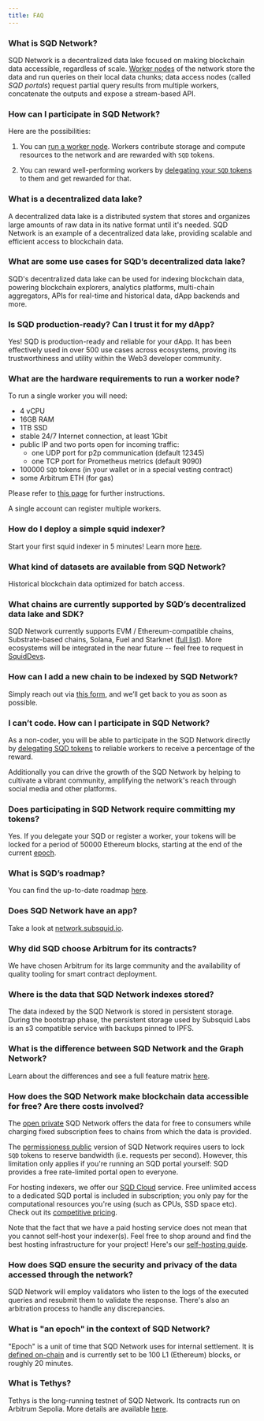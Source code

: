 ```yaml
---
title: FAQ
---
```


### What is SQD Network?

SQD Network is a decentralized data lake focused on making blockchain data accessible, regardless of scale. [Worker nodes](/subsquid-network/participate/worker) of the network store the data and run queries on their local data chunks; data access nodes (called _SQD portals_) request partial query results from multiple workers, concatenate the outputs and expose a stream-based API.

### How can I participate in SQD Network?

Here are the possibilities:

1. You can [run a worker node](/subsquid-network/participate/worker). Workers contribute storage and compute resources to the network and are rewarded with `SQD` tokens.

2. You can reward well-performing workers by [delegating your `SQD` tokens](/subsquid-network/participate/delegate) to them and get rewarded for that.

### What is a decentralized data lake?

A decentralized data lake is a distributed system that stores and organizes large amounts of raw data in its native format until it's needed. SQD Network is an example of a decentralized data lake, providing scalable and efficient access to blockchain data.

### What are some use cases for SQD’s decentralized data lake?

SQD's decentralized data lake can be used for indexing blockchain data, powering blockchain explorers, analytics platforms, multi-chain aggregators, APIs for real-time and historical data, dApp backends and more.

### Is SQD production-ready? Can I trust it for my dApp?

Yes! SQD is production-ready and reliable for your dApp. It has been effectively used in over 500 use cases across ecosystems, proving its trustworthiness and utility within the Web3 developer community.

### What are the hardware requirements to run a worker node?

To run a single worker you will need:

- 4 vCPU
- 16GB RAM
- 1TB SSD
- stable 24/7 Internet connection, at least 1Gbit
- public IP and two ports open for incoming traffic:
  - one UDP port for p2p communication (default 12345)
  - one TCP port for Prometheus metrics (default 9090)
- 100000 `SQD` tokens (in your wallet or in a special vesting contract)
- some Arbitrum ETH (for gas)

Please refer to [this page](/subsquid-network/participate/worker) for further instructions.

A single account can register multiple workers.

### How do I deploy a simple squid indexer?

Start your first squid indexer in 5 minutes! Learn more [here](/sdk/how-to-start/squid-development/#templates).

### What kind of datasets are available from SQD Network?

Historical blockchain data optimized for batch access.

### What chains are currently supported by SQD’s decentralized data lake and SDK?

SQD Network currently supports EVM / Ethereum-compatible chains, Substrate-based chains, Solana, Fuel and Starknet ([full list](/subsquid-network/reference/networks)). More ecosystems will be integrated in the near future -- feel free to request in [SquidDevs](https://t.me/HydraDevs).

### How can I add a new chain to be indexed by SQD Network?

Simply reach out via [this form](https://app.deform.cc/form/3f1021b2-6b70-4850-af09-a3b610f048a4), and we’ll get back to you as soon as possible.

### I can’t code. How can I participate in SQD Network?

As a non-coder, you will be able to participate in the SQD Network directly by [delegating SQD tokens](/subsquid-network/participate/delegate) to reliable workers to receive a percentage of the reward.

Additionally you can drive the growth of the SQD Network by helping to cultivate a vibrant community, amplifying the network's reach through social media and other platforms.

### Does participating in SQD Network require committing my tokens?

Yes. If you delegate your SQD or register a worker, your tokens will be locked for a period of 50000 Ethereum blocks, starting at the end of the current [epoch](#what-is-an-epoch-in-the-context-of-sqd-network).

### What is SQD’s roadmap?

You can find the up-to-date roadmap [here](https://www.sqd.dev/roadmap).

### Does SQD Network have an app?

Take a look at [network.subsquid.io](https://network.subsquid.io).

### Why did SQD choose Arbitrum for its contracts?

We have chosen Arbitrum for its large community and the availability of quality tooling for smart contract deployment.

### Where is the data that SQD Network indexes stored?

The data indexed by the SQD Network is stored in persistent storage. During the bootstrap phase, the persistent storage used by Subsquid Labs is an s3 compatible service with backups pinned to IPFS.

### What is the difference between SQD Network and the Graph Network?

Learn about the differences and see a full feature matrix [here](/sdk/subsquid-vs-thegraph).

### How does the SQD Network make blockchain data accessible for free? Are there costs involved?

The [open private](/subsquid-network/overview/#open-private-network) SQD Network offers the data for free to consumers while charging fixed subscription fees to chains from which the data is provided.

The [permissioness public](/subsquid-network/overview/#permissionless-public-network) version of SQD Network requires users to lock `SQD` tokens to reserve bandwidth (i.e. requests per second). However, this limitation only applies if you're running an SQD portal yourself: SQD provides a free rate-limited portal open to everyone.

For hosting indexers, we offer our [SQD Cloud](/cloud) service. Free unlimited access to a dedicated SQD portal is included in subscription; you only pay for the computational resources you're using (such as CPUs, SSD space etc). Check out its [competitive pricing](/cloud/pricing).

Note that the fact that we have a paid hosting service does not mean that you cannot self-host your indexer(s). Feel free to shop around and find the best hosting infrastructure for your project! Here's our [self-hosting guide](/sdk/resources/self-hosting).

### How does SQD ensure the security and privacy of the data accessed through the network?

SQD Network will employ validators who listen to the logs of the executed queries and resubmit them to validate the response. There's also an arbitration process to handle any discrepancies.

### What is "an epoch" in the context of SQD Network?

"Epoch" is a unit of time that SQD Network uses for internal settlement. It is [defined on-chain](https://arbiscan.io/address/0x4cf58097d790b193d22ed633bf8b15c9bc4f0da7#readContract#F3) and is currently set to be 100 L1 (Ethereum) blocks, or roughly 20 minutes.

### What is Tethys?

Tethys is the long-running testnet of SQD Network. Its contracts run on Arbitrum Sepolia. More details are available [here](https://github.com/subsquid/subsquid-network-contracts/wiki/Tethys-testnet-announcement).
